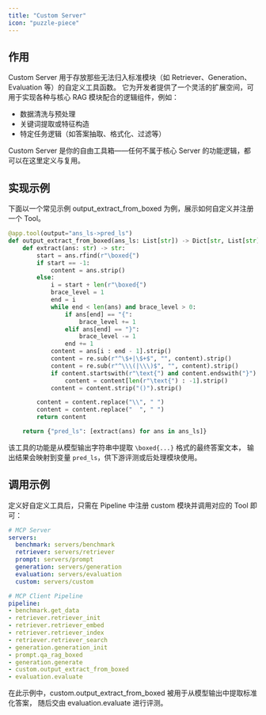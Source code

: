 ```yaml
---
title: "Custom Server"
icon: "puzzle-piece"
---
```


## 作用

Custom Server 用于存放那些无法归入标准模块（如 Retriever、Generation、Evaluation 等）的自定义工具函数。
它为开发者提供了一个灵活的扩展空间，可用于实现各种与核心 RAG 模块配合的逻辑组件，例如：
- 数据清洗与预处理
- 关键词提取或特征构造
- 特定任务逻辑（如答案抽取、格式化、过滤等）

<Note>Custom Server 是你的自由工具箱——任何不属于核心 Server 的功能逻辑，都可以在这里定义与复用。</Note>

## 实现示例

下面以一个常见示例 output_extract_from_boxed 为例，展示如何自定义并注册一个 Tool。

```python servers/custom/src/custom.py icon="python"
@app.tool(output="ans_ls->pred_ls")
def output_extract_from_boxed(ans_ls: List[str]) -> Dict[str, List[str]]:
    def extract(ans: str) -> str:
        start = ans.rfind(r"\boxed{")
        if start == -1:
            content = ans.strip()
        else:
            i = start + len(r"\boxed{")
            brace_level = 1
            end = i
            while end < len(ans) and brace_level > 0:
                if ans[end] == "{":
                    brace_level += 1
                elif ans[end] == "}":
                    brace_level -= 1
                end += 1
            content = ans[i : end - 1].strip()
            content = re.sub(r"^\$+|\$+$", "", content).strip()
            content = re.sub(r"^\\\(|\\\)$", "", content).strip()
            if content.startswith(r"\text{") and content.endswith("}"):
                content = content[len(r"\text{") : -1].strip()
            content = content.strip("()").strip()

        content = content.replace("\\", " ")
        content = content.replace("  ", " ")
        return content

    return {"pred_ls": [extract(ans) for ans in ans_ls]}
```

该工具的功能是从模型输出字符串中提取 `\boxed{...}` 格式的最终答案文本，
输出结果会映射到变量 `pred_ls`，供下游评测或后处理模块使用。

## 调用示例
定义好自定义工具后，只需在 Pipeline 中注册 custom 模块并调用对应的 Tool 即可：

```yaml examples/rag_full.yaml icon="/images/yaml.svg" highlight="8,20"
# MCP Server
servers:
  benchmark: servers/benchmark
  retriever: servers/retriever
  prompt: servers/prompt
  generation: servers/generation
  evaluation: servers/evaluation
  custom: servers/custom

# MCP Client Pipeline
pipeline:
- benchmark.get_data
- retriever.retriever_init
- retriever.retriever_embed
- retriever.retriever_index
- retriever.retriever_search
- generation.generation_init
- prompt.qa_rag_boxed
- generation.generate
- custom.output_extract_from_boxed
- evaluation.evaluate
```
在此示例中，custom.output_extract_from_boxed 被用于从模型输出中提取标准化答案，
随后交由 evaluation.evaluate 进行评测。

